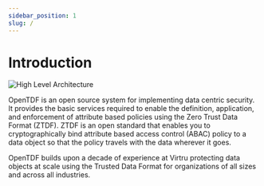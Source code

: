 ```yaml
---
sidebar_position: 1
slug: /
---
```


# Introduction

<div style={{ flex: 1, float: 'right' , marginLeft: '20px' }}>
    <img src="/img/OpenTDF-Logo.png" alt="High Level Architecture" style={{ maxWidth: '100%' }} />
</div>

OpenTDF is an open source system for implementing data centric security. It provides the basic services required to enable the definition, application, and enforcement of attribute based policies using the Zero Trust Data Format (ZTDF). ZTDF is an open standard that enables you to cryptographically bind attribute based access control (ABAC) policy to a data object so that the policy travels with the data wherever it goes.

OpenTDF builds upon a decade of experience at Virtru protecting data objects at scale using the Trusted Data Format for organizations of all sizes and across all industries.